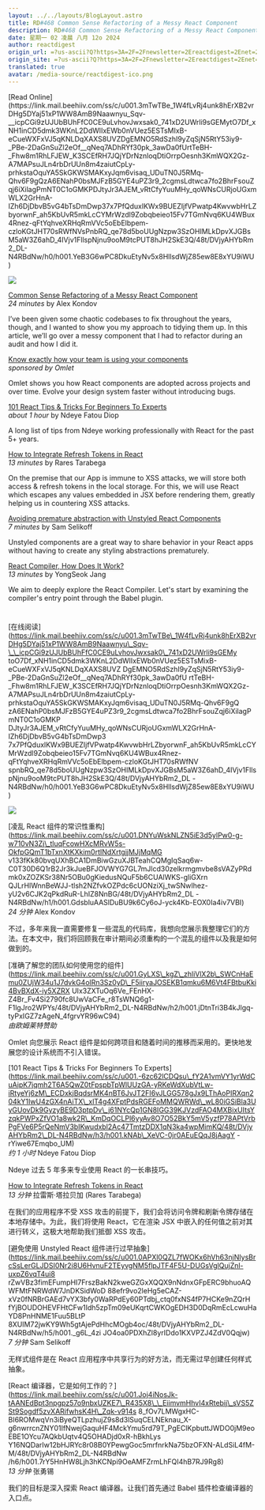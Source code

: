 ```yaml
---
layout: ../../layouts/BlogLayout.astro
title: RD#468 Common Sense Refactoring of a Messy React Component
description: RD#468 Common Sense Refactoring of a Messy React Component
date: 星期一 02 凌晨 八月 12o 2024
author: reactdigest
origin_url: =?us-ascii?Q?https=3A=2F=2Fnewsletter=2Ereactdigest=2Enet=2Fp=2Fcommon-sense-refactoring-?= =?us-ascii?Q?messy-react-component?=
origin_site: =?us-ascii?Q?https=3A=2F=2Fnewsletter=2Ereactdigest=2Enet=2Fp=2Fcommon-sense-refactoring-?= =?us-ascii?Q?messy-react-component?=
translated: true
avatar: /media-source/reactdigest-ico.png
---
```



<Reference client:only="react" title="RD#468 Common Sense Refactoring of a Messy React Component" url="=?us-ascii?Q?https=3A=2F=2Fnewsletter=2Ereactdigest=2Enet=2Fp=2Fcommon-sense-refactoring-?= =?us-ascii?Q?messy-react-component?=" />

<Detail client:only="react">
	[Read Online](https://link.mail.beehiiv.com/ss/c/u001.3mTwTBe_1W4fLvRj4unk8hErXB2vrDHg5DYaj51xP1WW8AmB9Naawnyu_Sqv-__icpCGi9zUJUbBUhFfC0CE9uLvhovJwxsak0_741xD2UWrli9sGEMytO7Df_xNH1inCD5dmk3WKnL2DdWlIxEWb0nVUez5ESTsMIxB-eCueWXFxVJ5qKNLDqXAXS8UVZDgEMNO5RdSzhI9yZqSjN5RtY53iy9-_PBe-2DaGnSuZl2eOf__qNeq7ADhRYf30pk_3awDa0fUrtTeBH-_Fhw8m1RhLFJEW_K3SCEfRH7JQjYDrNznloqDtiOrrpOesnh3KmWQX2Gz-A7MAPsuJLn4rbDrUUn8m4zaiutCpLy-prhkstaOquYA5SkGKWSMAKxyJqm6visaq_UDuTN0J5RMq-Qhv6F9gQzA6ENahP0bsMJFzB5GYE4uPZ3r9_2cgmsLdtwca7fo2BhrFsouZqj6iXilagPmNT0C1oGMKPDJtyJr3AJEM_vRtCfyYuuMHy_qoWNsCURjoUGxmWLX2GrHnA-IZh6DjDbvB5vG4bTsDmDwp37x7PfQduxlKWx9BUEZIjfVPwatp4KwvwbHrLZbyorwnF_ah5KbUvR5mkLcCYMrWzdl9Zobqbeieo15Fv7TGmNvq6KU4WBux4Rnez-qFtYqhveXRHqRmVVc5oEbElbpem-czloKGtJHT70sRWfNVsPnbRQ_qe78d5boUUgNzpw3SzOHIMLkDpvXJGBsM5aW3Z6ahD_4IVjv1FllspNjnu9ooM9tcPUT8hJH2SkE3Q/48t/DVjyAHYbRm2_DL-N4RBdNw/h0/h001.YeB3G6wPC8DkuEtyNv5x8HllsdWjZ85ew8E8xYU9iWU)

![](https://link.mail.beehiiv.com/ss/o/u001.Btu2bd7uwPPtNpvEhFUmtA/48t/DVjyAHYbRm2_DL-N4RBdNw/ho.gif)

[Common Sense Refactoring of a Messy React Component](https://link.mail.beehiiv.com/ss/c/u001.DNYuWskNLZN5iE3d5ylPw0-g-w710vN3Zj_tluqFcowHXcMRvW5s-OkfpGQmT1bTxnXtKXkim0rtINdXrtgjjMJjMqMGv133fKk80bvqUXhBCA1DmBiwGzuXJBTeahCQMgIqSaq6w-C0T30D6Q1rB2Jr3kJueBFJOVWYG7GL7mJlcd30zelkrmgmvbe8sVAZyPRdmk0xZOZKSr38Nr5OBu0gKiedusNQuF5b6CUAlWKS-gliGXrnQJLrHlWnnBeWJJ-tlsh2NZfvkOZPdc6cUONziXj_twSNwIhez-yU2v6CJK2qPkdRuR-LhIZ8NnBG/48t/DVjyAHYbRm2_DL-N4RBdNw/h1/h001.GdsbluAASlDuBU9k6Cy6oJ-yck4Kb-EOX0Ia4iv7VBI)  
_24 minutes_ by Alex Kondov

I’ve been given some chaotic codebases to fix throughout the years, though, and I wanted to show you my approach to tidying them up. In this article, we’ll go over a messy component that I had to refactor during an audit and how I did it.

[Know exactly how your team is using your components](https://link.mail.beehiiv.com/ss/c/u001.GyLXS_kgZ_zhliVlX2b_SWCnHaEmu0ZUjW34u1J7dvkG4olRn3Sz0yD_F5iiryaJOSEKB1qmku6M6Vt4FBtbuKki4BvBXdX-iy5XZRXUIx3ZXTuOq6Ve_FEnHX-Z4Br_Fv4Si2790fc8UwVaCFe_r8TsWNQ6g1-F1lgJro2WPYs/48t/DVjyAHYbRm2_DL-N4RBdNw/h2/h001.jDtnTri3B4kJlgq-tyPxIGZ7zAgeN_4fgrvYR96wC94)  
_sponsored by Omlet_

Omlet shows you how React components are adopted across projects and over time. Evolve your design system faster without introducing bugs.

[101 React Tips & Tricks For Beginners To Experts](https://link.mail.beehiiv.com/ss/c/u001.-6zc62lCDQsu_fY2A1vmVY1yrWdCuAipK7jqmh2T6A5QwZ0tFpspbTpWlUUzGA-yRKeWdXubVtLw-iRtyeYj6zM_ECDxkjBqdsrMK4nBT6JvJT2FI6vJLGG578gJx9LThAoPIRXqn204kY1IwU4zGX4nAiTX_xlT4g4XFptPdsRGEFoMMQWRWd_wL80iGSiBla3UyGUovDk9GyzyBE9D3ptpDv_j61NYcQp1GN8IGG39KJVzdFAO4MXBixUItsYzqkPWPxZfVO1a8wk2R_KmDqOCLPl6yyAv8O7O52BkY5mV5yzfP78APtVrbPgFVe6P5rQeNmV3bIKwudxbl2Ac47TmtzDDX1qN3ka4wpMimKQ/48t/DVjyAHYbRm2_DL-N4RBdNw/h3/h001.kNAb_XeVC-0jr0AEuEQqJ8jAagY-rYiwe67Emqbo_UM)  
_about 1 hour_ by Ndeye Fatou Diop

A long list of tips from Ndeye working professionally with React for the past 5+ years.

[How to Integrate Refresh Tokens in React](https://link.mail.beehiiv.com/ss/c/u001.UBh74i5ibvpiWu-3SxqXvqe2VIn3e3sSKYhaX61iZQNYrn_Ur_vjP1rlXyu0wFluymfGu08tJYPw4CPc98T9DtHpbEtHAsprvLP8g0jmm7L0fIrPBBrxI5-TCKmZMTWwnXDcSiJWmEhjFGPAQ3Fyc6PO4hq7m3B1vPDHavwkqgInt9yNd3OTt4alELWHPNVL9heTLmqpxShNfXPpxlQnsKD18JWRmxa6LEwgwffKHqHbyG-6Odjzm4hkn6zkzocPTjjQmfZh31OgzmLAVx5we1wKIbtSYpF2_iks2NWMjeZ4ApCtMcEdjhFgX1E76zPddIdww_ZTi9IbBw9TjvUm5g/48t/DVjyAHYbRm2_DL-N4RBdNw/h4/h001.7-jUZO7VXPQ2WkNYl8gwh_ud2CC97SKhSOjZZUUeDzo)  
_13 minutes_ by Rares Tarabega

On the premise that our App is immune to XSS attacks, we will store both access & refresh tokens in the local storage. For this, we will use React which escapes any values embedded in JSX before rendering them, greatly helping us in countering XSS attacks.

[Avoiding premature abstraction with Unstyled React Components](https://link.mail.beehiiv.com/ss/c/u001.0APXl0QZL7fWOKx6hVh63njNIysBrcSsLerGLJDSI0Nr2i8U6HvnuF2TEyvgNM5flpJTF4F5U-DUGsVglQujZnl-uxpZ6vqT4ui8rZwVBz3fimEFumpHI7FrszBakN2kweGZGxXQQX9nNdnxGFpERC9bhuoAQWFMtFNRWdW7JnDKSidWoD88efr9vo2leHg5eCAZ-xVz0fNRBrGAEd7vYX3bfy0WaRPdEy60PTdbj_ctq0fxNS4fP7HCKe9nZQrHfYjBOUDOHeVFHtCFw1Idh5zpTm09eUKqrtCWKOgEDH3D0DqRmEcLcwuHaYD8PnHnme1Fuu5BLtP8XUIM72jwKY9Wh5gtAjePdHhcMOgb4oc/48t/DVjyAHYbRm2_DL-N4RBdNw/h5/h001._g6L_4ziJO4oa0PDXhZl8yrIDdo1KXVPZJ4ZdV0Qqjw)  
_7 minutes_ by Sam Selikoff

Unstyled components are a great way to share behavior in your React apps without having to create any styling abstractions prematurely.

[React Compiler, How Does It Work?](https://link.mail.beehiiv.com/ss/c/u001.Joj4iNosJk-tAANEdBpt3npgpz57o9nbxUZKE7_R435X8__EiimvmHhvI4xRtebij_sVS5ZSt9Sogdf5zvXARifwhsK4H_Zqk-v914s8_fOv7LMWgxHC-BI6ROMwqVn3iByeQTLpzhujZ9s8d3lSuqCELNEknau_X-g6nwrrcnZNY01IfNwejGaquHF4MckYmu5rd79T_PgEClKpbuttJWDO0jM9eoEBE1OYcu7AQkbUqtv4Q5OHADjd0xR-hBkhLysY16NQDarIw12bHJRYc8r08B0YPewgGoc5mrfnrkNa75bzOFXN-ALdSiL4fM-M/48t/DVjyAHYbRm2_DL-N4RBdNw/h6/h001.7rY5HnHW8Ljh3hKCNpi9OeAMFZrmLhFQI4hB7RJ9Rg8)  
_13 minutes_ by YongSeok Jang

We aim to deeply explore the React Compiler. Let's start by examining the compiler's entry point through the Babel plugin.

#
</Detail>

\[在线阅读]\(https://link.mail.beehiiv.com/ss/c/u001.3mTwTBe\_1W4fLvRj4unk8hErXB2vrDHg5DYaj51xP1WW8AmB9Naawnyu\_Sqv-\_\_icpCGi9zUJUbBUhFfC0CE9uLvhovJwxsak0\_741xD2UWrli9sGEMy toO7Df\_xNH1inCD5dmk3WKnL2DdWlIxEWb0nVUez5ESTsMixB-eCueWXFxVJ5qKNLDqXAXS8UVZ DgEMNO5RdSzhI9yZqSjN5RtY53iy9-\_PBe-2DaGnSuZl2eOf\_\_qNeq7ADhRYf30pk\_3awDa0fU rtTeBH-\_Fhw8m1RhLFJEW\_K3SCEfRH7JQjYDrNznloqDtiOrrpOesnh3KmWQX2Gz-A7MAPsuJLn4rbDrUUn8m4zaiutCpLy-prhkstaOquYA5SkGKWSMAKxyJqm6visaq\_UDuTN0J5RMq-Qhv6F9gQ zA6ENahP0bsMJFzB5GYE4uPZ3r9\_2cgmsLdtwca7fo2BhrFsouZqj6iXilagPmNT0C1oGMKP DJtyJr3AJEM\_vRtCfyYuuMHy\_qoWNsCURjoUGxmWLX2GrHnA-IZh6DjDbvB5vG4bTsDmDwp3 7x7PfQduxlKWx9BUEZIjfVPwatp4KwvwbHrLZbyorwnF\_ah5KbUvR5mkLcCYMrWzdl9Zobqbeieo15Fv7TGmNvq6KU4WBux4Rnez-qFtYqhveXRHqRmVVc5oEbElbpem-czloKGtJHT70sRWfNV spnbRQ\_qe78d5boUUgNzpw3SzOHIMLkDpvXJGBsM5aW3Z6ahD\_4IVjv1FllspNjnu9ooM9tcPUT8hJH2SkE3Q/48t/DVjyAHYbRm2\_DL -N4RBdNw/h0/h001.YeB3G6wPC8DkuEtyNv5x8HllsdWjZ85ew8E8xYU9iWU)

![](https://link.mail.beehiiv.com/ss/o/u001.Btu2bd7uwPPtNpvEhFUmtA/48t/DVjyAHYbRm2_DL-N4RBdNw/ho.gif)

\[凌乱 React 组件的常识性重构]\(https://link.mail.beehiiv.com/ss/c/u001.DNYuWskNLZN5iE3d5ylPw0-g-w710vN3Zj\_tluqFcowHXcMRvW5s-OkfpGQmT1bTxnXtKXkim0rtINdXrtgjjMJjMqMG v133fKk80bvqUXhBCA1DmBiwGzuXJBTeahCQMgIqSaq6w-C0T30D6Q1rB2Jr3kJueBFJOVWYG7GL7mJlcd30zelkrmgmvbe8sVAZyPRdmk0xZOZKSr38Nr5OBu0gKiedusNQuF5b6CUAlWKS-gliGXrn QJLrHlWnnBeWJJ-tlsh2NZfvkOZPdc6cUONziXj\_twSNwIhez-yU2v6CJK2qPkdRuR-LhIZ8NnBG/48t/DVjyAHYbRm2\_DL -N4RBdNw/h1/h001.GdsbluAASlDuBU9k6Cy6oJ-yck4Kb-EOX0Ia4iv7VBI)\
*24 分钟* Alex Kondov

不过，多年来我一直需要修复一些混乱的代码库，我想向您展示我整理它们的方法。在本文中，我们将回顾我在审计期间必须重构的一个混乱的组件以及我是如何做到的。

\[准确了解您的团队如何使用您的组件]\(https://link.mail.beehiiv.com/ss/c/u001.GyLXS\_kgZ\_zhliVlX2b\_SWCnHaEmu0ZUjW34u1J7dvkG4olRn3Sz0yD\_F5iiryaJOSEKB1qmku6M6Vt4FBtbuKki4BvBXdX-iy5XZRX UIx3ZXTuOq6Ve\_FEnHX-Z4Br\_Fv4Si2790fc8UwVaCFe\_r8TsWNQ6g1-F1lgJro2WPYs/48t/DVjyAHYbRm2\_DL-N4RBdNw/h2/h001.jDtnTri3B4kJlgq- tyPxIGZ7zAgeN\_4fgrvYR96wC94)\
*由欧姆莱特赞助*

Omlet 向您展示 React 组件是如何跨项目和随着时间的推移而采用的。更快地发展您的设计系统而不引入错误。

\[101 React Tips & Tricks For Beginners To Experts]\(https://link.mail.beehiiv.com/ss/c/u001.-6zc62lCDQsu\_fY2A1vmVY1yrWdCuAipK7jqmh2T6A5QwZ0tFpspbTpWlUUzGA-yRKeWdXubVtLw-iRtyeYj6zM\_ECDxkjBqdsrMK4nBT6JvJT2FI6vJLGG578gJx9LThAoPIRXqn204kY1IwU4zGX4nAiTX\_xlT4g4XFptPdsRGEFoMMQWRWd\_wL80iGSiBla3UyGUovDk9GyzyBE9D3ptpDv\_j61NYcQp1GN8IGG39KJVzdFAO4MXBixUItsYzqkPWPxZfVO1a8wk2R\_KmDqOCLPl6yyAv8O7O52BkY5mV5yzfP78APtVrbPgFVe6P5rQeNmV3bIKwudxbl2Ac47TmtzDDX1qN3ka4wpMimKQ/48t/DVjyAHYbRm2\_DL-N4RBdNw/h3/h001.kNAb\_XeVC-0jr0AEuEQqJ8jAagY -rYiwe67Emqbo\_UM)\
*约 1 小时* Ndeye Fatou Diop

Ndeye 过去 5 年多来专业使用 React 的一长串技巧。

[How to Integrate Refresh Tokens in React](https://link.mail.beehiiv.com/ss/c/u001.UBh74i5ibvpiWu-3SxqXvqe2VIn3e3sSKYhaX61iZQNYrn_Ur_vjP1rlXyu0wFluymfGu08tJYPw4CPc98T9DtHpbEtHAsprvLP8g0jmm7L0fIrPBBrxI5-TCKmZMTWwnXDcSiJWmEhjFGPAQ3Fyc6PO4hq7m3B1vPDHavwkqgInt9yNd3OTt4alELWHPNVL9heTLmqpxShNfXPpxlQnsKD18JWRmxa6LEwgwffKHqHbyG-6Odjzm4hkn6zkzocPTjjQmfZh31OgzmLAVx5we1wKIbtSYpF2_iks2NWMjeZ4ApCtMcEdjhFgX1E76zPddIdww_ZTi9IbBw9TjvUm5g/48t/DVjyAHYbRm2_DL-N4RBdNw/h4/h001.7-jUZO7VXPQ2WkNYl8gwh_ud2CC97SKhSOjZZUUeDzo) \
*13 分钟* 拉雷斯·塔拉贝加 (Rares Tarabega)

在我们的应用程序不受 XSS 攻击的前提下，我们会将访问令牌和刷新令牌存储在本地存储中。为此，我们将使用 React，它在渲染 JSX 中嵌入的任何值之前对其进行转义，这极大地帮助我们抵御 XSS 攻击。

\[避免使用 Unstyled React 组件进行过早抽象]\(https://link.mail.beehiiv.com/ss/c/u001.0APXl0QZL7fWOKx6hVh63njNIysBrcSsLerGLJDSI0Nr2i8U6HvnuF2TEyvgNM5flpJTF4F5U-DUGsVglQujZnl-uxpZ6vqT4ui8 rZwVBz3fimEFumpHI7FrszBakN2kweGZGxXQQX9nNdnxGFpERC9bhuoAQWFMtFNRWdW7JnDKSidWoD 88efr9vo2leHg5eCAZ-xVz0fNRBrGAEd7vYX3bfy0WaRPdEy60PTdbj\_ctq0fxNS4fP7HCKe9nZQrH fYjBOUDOHEVFHtCFw1Idh5zpTm09eUKqrtCWKOgEDH3D0DqRmEcLcwuHaYD8PnHNME1Fuu5BLtP 8XUIM72jwKY9Wh5gtAjePdHhcMOgb4oc/48t/DVjyAHYbRm2\_DL-N4RBdNw/h5/h001.\_g6L\_4zi JO4oa0PDXhZl8yrIDdo1KXVPZJ4ZdV0Qqjw)\
*7 分钟* Sam Selikoff

无样式组件是在 React 应用程序中共享行为的好方法，而无需过早创建任何样式抽象。

\[React 编译器，它是如何工作的？]\(https://link.mail.beehiiv.com/ss/c/u001.Joj4iNosJk-tAANEdBpt3npgpz57o9nbxUZKE7\_R435X8\_\_EiimvmHhvI4xRtebij\_sVS5ZSt9Sogdf5zvXARifwhsK4H\_Zqk-v914s 8\_fOv7LMWgxHC-BI6ROMwqVn3iByeQTLpzhujZ9s8d3lSuqCELNEknau\_X-g6nwrrcnZNY01IfNwejGaquHF4MckYmu5rd79T\_PgEClKpbuttJWDO0jM9eoEBE1OYcu7AQkbUqtv4Q5OHADjd0xR-hBkhLys Y16NQDarIw12bHJRYc8r08B0YPewgGoc5mrfnrkNa75bzOFXN-ALdSiL4fM-M/48t/DVjyAHYbRm2\_DL-N4RBdNw /h6/h001.7rY5HnHW8Ljh3hKCNpi9OeAMFZrmLhFQI4hB7RJ9Rg8)\
*13 分钟* 张勇锡

我们的目标是深入探索 React 编译器。让我们首先通过 Babel 插件检查编译器的入口点。

#


